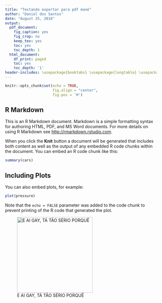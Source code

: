```yaml
---
title: "Testando exportar para pdf mané"
author: "Daniel dos Santos"
date: "August 25, 2018"
output:
  pdf_document:
    fig_caption: yes
    fig_crop: no
    keep_tex: yes
    toc: yes
    toc_depth: 1
  html_document:
    df_print: paged
    toc: yes
    toc_depth: '1'
header-includes: \usepackage{booktabs} \usepackage{longtable} \usepackage{array} \usepackage{multirow} \usepackage[table]{xcolor} \usepackage{wrapfig} \usepackage{float} \floatplacement{figure}{H} \usepackage{booktabs} \usepackage{multirow} \usepackage{rotating}
---
```


```r
knitr::opts_chunk$set(echo = TRUE, 
                      fig.align = "center",
                      fig.pos = 'H')
```

## R Markdown

This is an R Markdown document. Markdown is a simple formatting syntax for authoring HTML, PDF, and MS Word documents. For more details on using R Markdown see <http://rmarkdown.rstudio.com>.

When you click the **Knit** button a document will be generated that includes both content as well as the output of any embedded R code chunks within the document. You can embed an R code chunk like this:

```r
summary(cars)
```

## Including Plots

You can also embed plots, for example:

```r
plot(pressure)
```

Note that the `echo = FALSE` parameter was added to the code chunk to prevent printing of the R code that generated the plot.  

\begin{table*}[t]
    \centering
        \begin{tabular}{c c c c c c c c c}
            \toprule
            \midrule
                & & \multicolumn{4}{c}{Sexo}\\ \cmidrule{3-8}
                && \multicolumn{2}{c}{Masculino} & \multicolumn{2}{c}{Feminino}  \\ \cmidrule{3-8}
                && n & \% & n & \% & Total & P-Valor \\ \cmidrule{3-8}
                \multicolumn{1}{c}{\multirow{5}{*}}   &
                \multicolumn{1}{l}{\textbf{SERASA}} &  &  &  &  &  & 0 \\ \cmidrule{1-8}
                \multicolumn{1}{c}{}    &
                \multicolumn{1}{l}{Não} & 0 & 0 & 59.0 & 18.0 & 17.3 & 5.8 &  \\
                \multicolumn{1}{c}{}    &
                \multicolumn{1}{l}{Sim}& 0.9 & 66.6 & 16.7 & 10.7 & 5.1  \\ \cmidrule{1-8}
                \multicolumn{1}{l}{\textbf{Estado Civil}} &  &  &  &  &  & 0 \\ \cmidrule{1-8}                
                \multicolumn{1}{c}{}    &
                \multicolumn{1}{l}{Casado} &1.4 & 16.6 & 70.8 & 8.0 & 3.1  \\
                \multicolumn{1}{c}{}    &   
                \multicolumn{1}{l}{Solteiro} &0.3 & 11.2 & 20.0 & 68.0 & .5  \\
                \multicolumn{1}{c}{}    &
                \multicolumn{1}{l}{Viúvo} & 4.9 & 7.8 & 17.5 & 69.9  \\
            \midrule
            \bottomrule
        \end{tabular}
        \centering
        \caption{Classification results for the valence dimension.}
        \label{tab:sam_count}
\end{table*}

![E AI GAY, TÁ TÃO SÉRIO PORQUÊ](hqdefault.jpg){ width=250px }
